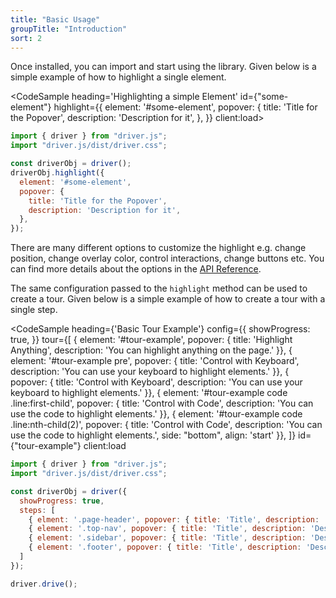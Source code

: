 ```yaml
---
title: "Basic Usage"
groupTitle: "Introduction"
sort: 2
---
```



Once installed, you can import and start using the library. Given below is a simple example of how to highlight a single element.

<CodeSample heading='Highlighting a simple Element' id={"some-element"} highlight={{
  element: '#some-element',
  popover: {
    title: 'Title for the Popover',
    description: 'Description for it',
  },
}} client:load>
```js
import { driver } from "driver.js";
import "driver.js/dist/driver.css";

const driverObj = driver();
driverObj.highlight({
  element: '#some-element',
  popover: {
    title: 'Title for the Popover',
    description: 'Description for it',
  },
});
```
</CodeSample>

There are many different options to customize the highlight e.g. change position, change overlay color, control interactions, change buttons etc. You can find more details about the options in the [API Reference](/api-reference).

The same configuration passed to the `highlight` method can be used to create a tour. Given below is a simple example of how to create a tour with a single step.

<CodeSample
  heading={'Basic Tour Example'}
  config={{
    showProgress: true,
  }}
  tour={[
    { element: '#tour-example', popover: { title: 'Highlight Anything', description: 'You can highlight anything on the page.' }},
    { element: '#tour-example pre', popover: { title: 'Control with Keyboard', description: 'You can use your keyboard to highlight elements.' }},
    { popover: { title: 'Control with Keyboard', description: 'You can use your keyboard to highlight elements.' }},
    { element: '#tour-example code .line:first-child', popover: { title: 'Control with Code', description: 'You can use the code to highlight elements.' }},
    { element: '#tour-example code .line:nth-child(2)', popover: { title: 'Control with Code', description: 'You can use the code to highlight elements.', side: "bottom", align: 'start' }},
  ]}
  id={"tour-example"}
  client:load
>
```js
import { driver } from "driver.js";
import "driver.js/dist/driver.css";

const driverObj = driver({
  showProgress: true,
  steps: [
    { elment: '.page-header', popover: { title: 'Title', description: 'Description' } },
    { element: '.top-nav', popover: { title: 'Title', description: 'Description' } },
    { element: '.sidebar', popover: { title: 'Title', description: 'Description' } },
    { element: '.footer', popover: { title: 'Title', description: 'Description' } },
  ]
});

driver.drive();
```
</CodeSample>